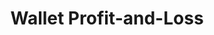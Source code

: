 ---
title: "Wallet Profit-and-Loss"
description: "Fetches the **realized** profit-and-loss over a time range based on a given wallet address"
openapi: "GET /polymarket/wallet/pnl/{wallet_address}"
---